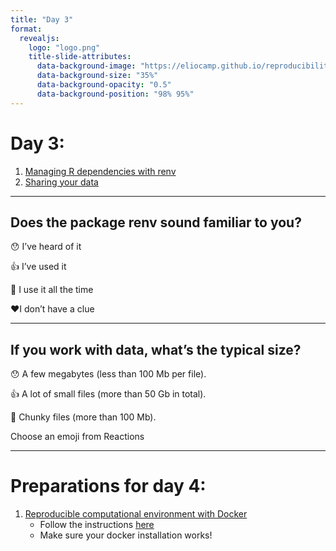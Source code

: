 ```yaml
---
title: "Day 3"
format: 
  revealjs:
    logo: "logo.png"
    title-slide-attributes:
      data-background-image: "https://eliocamp.github.io/reproducibility-with-r/sheep.svg"
      data-background-size: "35%"
      data-background-opacity: "0.5" 
      data-background-position: "98% 95%"
---
```


# Day 3:

1.  [Managing R dependencies with renv](/reproducibility-with-r/materials/day3/01-renv/)
2.  [Sharing your data](/reproducibility-with-r/materials/day3/02-data/)


---

## Does the package renv sound familiar to you? 

😯 I've heard of it

👍 I've used it

👏 I use it all the time

❤️I don't have a clue

---- 

## If you work with data, what’s the typical size?


😯 A few megabytes (less than 100 Mb per file).

👍 A lot of small files (more than 50 Gb in total).

👏 Chunky files (more than 100 Mb).


Choose an emoji from Reactions

---

# Preparations for day 4:

1.  [Reproducible computational environment with Docker](/reproducibility-with-r/materials/day4/01-docker/)
    - Follow the instructions [here](https://docs.docker.com/get-docker/)
    - Make sure your docker installation works!


